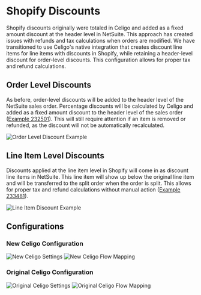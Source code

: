 # Shopify Discounts

Shopify discounts originally were totaled in Celigo and added as a fixed amount discount at the header level in NetSuite. This approach has created issues with refunds and tax calculations when orders are modified. We have transitioned to use Celigo's native integration that creates discount line items for line items with discounts in Shopify, while retaining a header-level discount for order-level discounts. This configuration allows for proper tax and refund calculations.

## Order Level Discounts

As before, order-level discounts will be added to the header level of the NetSuite sales order. Percentage discounts will be calculated by Celigo and added as a fixed amount discount to the header level of the sales order ([Example 232501](https://admin.shopify.com/store/decked-test/orders/6293683699778)). This will still require attention if an item is removed or refunded, as the discount will not be automatically recalculated.

![Order Level Discount Example](/assets/shopify-discounts_header.png)

## Line Item Level Discounts

Discounts applied at the line item level in Shopify will come in as discount line items in NetSuite. This line item will show up below the original line item and will be transferred to the split order when the order is split. This allows for proper tax and refund calculations without manual action ([Example 233481](https://admin.shopify.com/store/decked-test/orders/6303918817346)).

![Line Item Discount Example](/assets/shopify-discounts_line-item.png)

## Configurations

### New Celigo Configuration

![New Celigo Settings](/assets/shopify-discounts-new-settings.png)
![New Celigo Flow Mapping](/assets/shopify-discounts-new-flow-config.png)

### Original Celigo Configuration
 
![Original Celigo Settings](/assets/shopify-discounts-og-settings.png)
![Original Celigo Flow Mapping](/assets/shopify-discounts-og-flow-config.png)